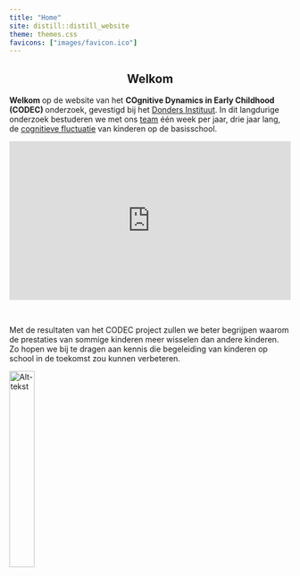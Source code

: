 ```yaml
---
title: "Home"
site: distill::distill_website
theme: themes.css
favicons: ["images/favicon.ico"]
---
```

<center>

##    Welkom 

</center>

<strong> Welkom </strong> op de website van het <strong> COgnitive Dynamics in Early Childhood (CODEC) </strong> onderzoek, gevestigd bij het [Donders Instituut](https://www.ru.nl/donders/). In dit langdurige onderzoek bestuderen we met ons [team](team.html) één week per jaar, drie jaar lang, de [cognitieve fluctuatie](about.html) van kinderen op de basisschool. 

<div style="left: 0; width: 100%; height: 0; position: relative; padding-bottom: 56.25%;"><iframe src="https://www.youtube.com/embed/ol3iZntUKRI" style="top: 0; left: 0; width: 100%; height: 100%; position: absolute; border: 0;" allowfullscreen scrolling="no" allow="accelerometer; clipboard-write; encrypted-media; gyroscope; picture-in-picture; web-share;"></iframe></div>

<br>

Met de resultaten van het CODEC project zullen we beter begrijpen waarom de prestaties van sommige kinderen meer wisselen dan andere kinderen. Zo hopen we bij te dragen aan kennis die begeleiding van kinderen op school in de toekomst zou kunnen verbeteren. 

[![Alt-tekst](images/Meedoenknop.png){width=30% align=center}](meedoen.html)
